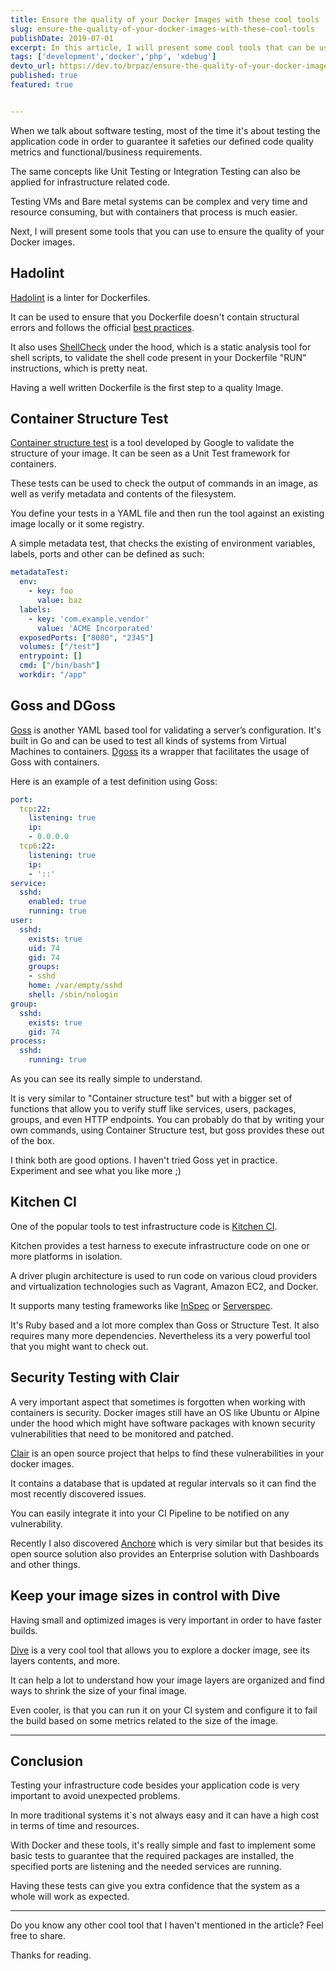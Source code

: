 ```yaml
---
title: Ensure the quality of your Docker Images with these cool tools
slug: ensure-the-quality-of-your-docker-images-with-these-cool-tools
publishDate: 2019-07-01
excerpt: In this article, I will present some cool tools that can be used to test and ensure the quality of your Docker image.
tags: ['development','docker','php', 'xdebug']
devto_url: https://dev.to/brpaz/ensure-the-quality-of-your-docker-images-with-these-cool-tools-1bh7
published: true
featured: true


---
```


When we talk about software testing, most of the time it's about testing the application code in order to guarantee it safeties our defined code quality metrics and functional/business requirements.

The same concepts like Unit Testing or Integration Testing can also be applied for infrastructure related code.

Testing VMs and Bare metal systems can be complex and very time and resource consuming, but with containers that process is much easier.

Next, I will present some tools that you can use to ensure the quality of your Docker images.

## Hadolint

[Hadolint](https://github.com/hadolint/hadolint) is a linter for Dockerfiles.

It can be used to ensure that you Dockerfile doesn't contain structural errors and follows the official [best practices](https://docs.docker.com/develop/develop-images/dockerfile_best-practices/).

It also uses [ShellCheck](https://github.com/koalaman/shellcheck) under the hood, which is a static analysis tool for shell scripts, to validate the shell code present in your Dockerfile "RUN" instructions, which is pretty neat.

Having a well written Dockerfile is the first step to a quality Image.

## Container Structure Test

[Container structure test](https://github.com/GoogleContainerTools/container-structure-test) is a tool developed by Google to validate the structure of your image. It can be seen as a Unit Test framework for containers.

These tests can be used to check the output of commands in an image, as well as verify metadata and contents of the filesystem.

You define your tests in a YAML file and then run the tool against an existing image locally or it some registry.

A simple metadata test, that checks the existing of environment variables, labels, ports and other can be defined as such:

```yaml
metadataTest:
  env:
    - key: foo
      value: baz
  labels:
    - key: 'com.example.vendor'
      value: 'ACME Incorporated'
  exposedPorts: ["8080", "2345"]
  volumes: ["/test"]
  entrypoint: []
  cmd: ["/bin/bash"]
  workdir: "/app"
```

## Goss and DGoss

[Goss](https://github.com/aelsabbahy/goss) is another YAML based tool for validating a server’s configuration. It's built in Go and can be used to test all kinds of systems from Virtual Machines to containers. [Dgoss](https://github.com/aelsabbahy/goss/tree/master/extras/dgoss) its a wrapper that facilitates the usage of Goss with containers.

Here is an example of a test definition using Goss:

```yaml
port:
  tcp:22:
    listening: true
    ip:
    - 0.0.0.0
  tcp6:22:
    listening: true
    ip:
    - '::'
service:
  sshd:
    enabled: true
    running: true
user:
  sshd:
    exists: true
    uid: 74
    gid: 74
    groups:
    - sshd
    home: /var/empty/sshd
    shell: /sbin/nologin
group:
  sshd:
    exists: true
    gid: 74
process:
  sshd:
    running: true
```

As you can see its really simple to understand.

It is very similar to "Container structure test" but with a bigger set of functions that allow you to verify stuff like services, users, packages, groups, and even HTTP endpoints. You can probably do that by writing your own commands, using Container Structure test, but goss provides these out of the box.

I think both are good options. I haven't tried Goss yet in practice. Experiment and see what you like more ;)

## Kitchen CI

One of the popular tools to test infrastructure code is [Kitchen CI](https://kitchen.ci/).

Kitchen provides a test harness to execute infrastructure code on one or more platforms in isolation.

A driver plugin architecture is used to run code on various cloud providers and virtualization technologies such as Vagrant, Amazon EC2, and Docker.

It supports many testing frameworks like [InSpec](https://www.inspec.io/) or [Serverspec](https://serverspec.org/).

It's Ruby based and a lot more complex than Goss or Structure Test. It also requires many more dependencies. Nevertheless its a very powerful tool that you might want to check out.

## Security Testing with Clair

A very important aspect that sometimes is forgotten when working with containers is security. Docker images still have an OS like Ubuntu or Alpine under the hood which might have software packages with known security vulnerabilities that need to be monitored and patched.

[Clair](https://github.com/coreos/clair) is an open source project that helps to find these vulnerabilities in your docker images.

It contains a database that is updated at regular intervals so it can find the most recently discovered issues.

You can easily integrate it into your CI Pipeline to be notified on any vulnerability.

Recently I also discovered [Anchore](https://anchore.com/) which is very similar but that besides its open source solution also provides an Enterprise solution with Dashboards and other things.

## Keep your image sizes in control with Dive

Having small and optimized images is very important in order to have faster builds.

[Dive](https://github.com/wagoodman/dive) is a very cool tool that allows you to explore a docker image, see its layers contents, and more.

It can help a lot to understand how your image layers are organized and find ways to shrink the size of your final image.

Even cooler, is that you can run it on your CI system and configure it to fail the build based on some metrics related to the size of the image.

---

## Conclusion

Testing your infrastructure code besides your application code is very important to avoid unexpected problems.

In more traditional systems it´s not always easy and it can have a high cost in terms of time and resources.

With Docker and these tools, it's really simple and fast to implement some basic tests to guarantee that the required packages are installed, the specified ports are listening and the needed services are running.

Having these tests can give you extra confidence that the system as a whole will work as expected.

---

Do you know any other cool tool that I haven't mentioned in the article? Feel free to share.

Thanks for reading.
